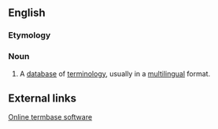 ==English==

===Etymology===
{{blend|term|database}}

===Noun===
{{en-noun}}

# {{translation|software}} A [[database]] of [[terminology]], usually in a [[multilingual]] format.


==External links==
[http://www.termbases.eu/ Online termbase software]